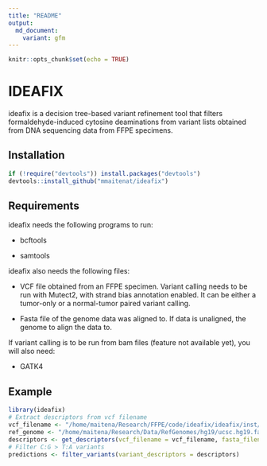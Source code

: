 ```yaml
---
title: "README"
output:
  md_document:
    variant: gfm
---
```


```r
knitr::opts_chunk$set(echo = TRUE)
```

# IDEAFIX

ideafix is a decision tree-based variant refinement tool that filters formaldehyde-induced cytosine deaminations from variant lists obtained from DNA sequencing data from FFPE specimens.

## Installation

``` r
if (!require("devtools")) install.packages("devtools")
devtools::install_github("mmaitenat/ideafix")
```

## Requirements

ideafix needs the following programs to run:

* bcftools

* samtools

ideafix also needs the following files:

* VCF file obtained from an FFPE specimen. Variant calling needs to be run with Mutect2, with strand bias annotation enabled. It can be either a tumor-only or a normal-tumor paired variant calling.

* Fasta file of the genome data was aligned to. If data is unaligned, the genome to align the data to.

If variant calling is to be run from bam files (feature not available yet), you will also need:

* GATK4

## Example

``` r
library(ideafix)
# Extract descriptors from vcf filename
vcf_filename <- "/home/maitena/Research/FFPE/code/ideafix/ideafix/inst/extdata/SRR1523260_filtermarks_annotated.vcf"
ref_genome <- "/home/maitena/Research/Data/RefGenomes/hg19/ucsc.hg19.fasta"
descriptors <- get_descriptors(vcf_filename = vcf_filename, fasta_filename = ref_genome)
# Filter C:G > T:A variants
predictions <- filter_variants(variant_descriptors = descriptors)
```


